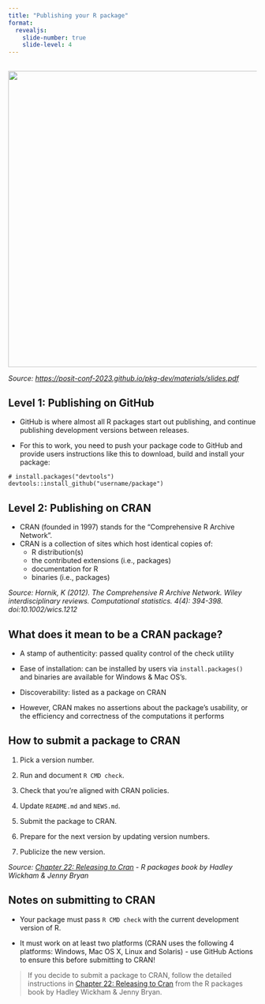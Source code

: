 ```yaml
---
title: "Publishing your R package"
format: 
  revealjs:
    slide-number: true
    slide-level: 4
---
```


## 

![](img/package_distribution.png){width=600}

*Source: <https://posit-conf-2023.github.io/pkg-dev/materials/slides.pdf>*

## Level 1: Publishing on GitHub

-   GitHub is where almost all R packages start out publishing, and continue publishing development versions between releases.

-   For this to work, you need to push your package code to GitHub and provide users instructions like this to download, build and install your package:

```         
# install.packages("devtools")
devtools::install_github("username/package")
```

## Level 2: Publishing on CRAN

-   CRAN (founded in 1997) stands for the “Comprehensive R Archive Network”.
-   CRAN is a collection of sites which host identical copies of:
    -   R distribution(s)
    -   the contributed extensions (i.e., packages)
    -   documentation for R
    -   binaries (i.e., packages)

*Source: Hornik, K (2012). The Comprehensive R Archive Network. Wiley interdisciplinary reviews. Computational statistics. 4(4): 394-398. doi:10.1002/wics.1212*

## What does it mean to be a CRAN package?

::: incremental
-   A stamp of authenticity: passed quality control of the check utility

-   Ease of installation: can be installed by users via `install.packages()` and binaries are available for Windows & Mac OS’s.

-   Discoverability: listed as a package on CRAN

-   However, CRAN makes no assertions about the package’s usability, or the efficiency and correctness of the computations it performs
:::

## How to submit a package to CRAN

::: incremental
1.  Pick a version number.

2.  Run and document `R CMD check`.

3.  Check that you’re aligned with CRAN policies.

4.  Update `README.md` and `NEWS.md`.

5.  Submit the package to CRAN.

6.  Prepare for the next version by updating version numbers.

7.  Publicize the new version.
:::

*Source: [Chapter 22: Releasing to Cran](https://r-pkgs.org/release.html) - R packages book by Hadley Wickham & Jenny Bryan*

## Notes on submitting to CRAN

-   Your package must pass `R CMD check` with the current development version of R.

-   It must work on at least two platforms (CRAN uses the following 4 platforms: Windows, Mac OS X, Linux and Solaris) - use GitHub Actions to ensure this before submitting to CRAN!

> If you decide to submit a package to CRAN, follow the detailed instructions in [Chapter 22: Releasing to Cran](https://r-pkgs.org/release.html) from the R packages book by Hadley Wickham & Jenny Bryan.

